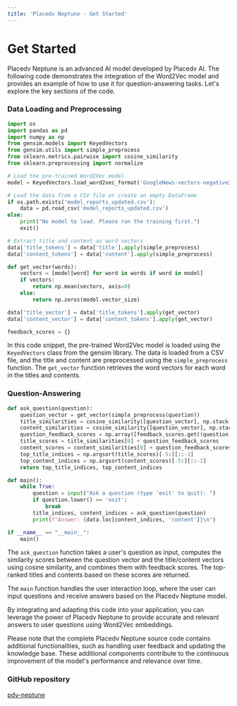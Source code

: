 ```yaml
---
title: 'Placedv Neptune - Get Started'
---
```


# Get Started

Placedv Neptune is an advanced AI model developed by Placedv AI. The following code demonstrates the integration of the Word2Vec model and provides an example of how to use it for question-answering tasks. Let's explore the key sections of the code.

### Data Loading and Preprocessing

```python copy
import os
import pandas as pd
import numpy as np
from gensim.models import KeyedVectors
from gensim.utils import simple_preprocess
from sklearn.metrics.pairwise import cosine_similarity
from sklearn.preprocessing import normalize

# Load the pre-trained Word2Vec model
model = KeyedVectors.load_word2vec_format('GoogleNews-vectors-negative300.bin', binary=True)

# Load the data from a CSV file or create an empty DataFrame
if os.path.exists('model_reports_updated.csv'):
    data = pd.read_csv('model_reports_updated.csv')
else:
    print("No model to load. Please run the training first.")
    exit()

# Extract title and content as word vectors
data['title_tokens'] = data['title'].apply(simple_preprocess)
data['content_tokens'] = data['content'].apply(simple_preprocess)

def get_vector(words):
    vectors = [model[word] for word in words if word in model]
    if vectors:
        return np.mean(vectors, axis=0)
    else:
        return np.zeros(model.vector_size)

data['title_vector'] = data['title_tokens'].apply(get_vector)
data['content_vector'] = data['content_tokens'].apply(get_vector)

feedback_scores = {}
```

In this code snippet, the pre-trained Word2Vec model is loaded using the `KeyedVectors` class from the gensim library. The data is loaded from a CSV file, and the title and content are preprocessed using the `simple_preprocess` function. The `get_vector` function retrieves the word vectors for each word in the titles and contents.

### Question-Answering

```python copy
def ask_question(question):
    question_vector = get_vector(simple_preprocess(question))
    title_similarities = cosine_similarity([question_vector], np.stack(data['title_vector'].values))
    content_similarities = cosine_similarity([question_vector], np.stack(data['content_vector'].values))
    question_feedback_scores = np.array([feedback_scores.get((question, title, content), 0) for title, content in zip(data['title'], data['content'])])
    title_scores = title_similarities[0] + question_feedback_scores
    content_scores = content_similarities[0] + question_feedback_scores
    top_title_indices = np.argsort(title_scores)[-5:][::-1]
    top_content_indices = np.argsort(content_scores)[-5:][::-1]
    return top_title_indices, top_content_indices

def main():
    while True:
        question = input("Ask a question (type 'exit' to quit): ")
        if question.lower() == 'exit':
            break
        title_indices, content_indices = ask_question(question)
        print(f"Answer: {data.loc[content_indices, 'content']}\n")

if __name__ == "__main__":
    main()
```

The `ask_question` function takes a user's question as input, computes the similarity scores between the question vector and the title/content vectors using cosine similarity, and combines them with feedback scores. The top-ranked titles and contents based on these scores are returned.

The `main` function handles the user interaction loop, where the user can input questions and receive answers based on the Placedv Neptune model.

By integrating and adapting this code into your application, you can leverage the power of Placedv Neptune to provide accurate and relevant answers to user questions using Word2Vec embeddings.

Please note that the complete Placedv Neptune source code contains additional functionalities, such as handling user feedback and updating the knowledge base. These additional components contribute to the continuous improvement of the model's performance and relevance over time.

### GitHub repository

[pdv-neptune](https://github.com/placedv/pdv-neptune)




